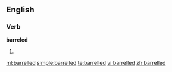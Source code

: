 ==English==

===Verb===
'''barreled'''

# {{past of|[[barrel]]}}

[[ml:barrelled]]
[[simple:barrelled]]
[[te:barrelled]]
[[vi:barrelled]]
[[zh:barrelled]]